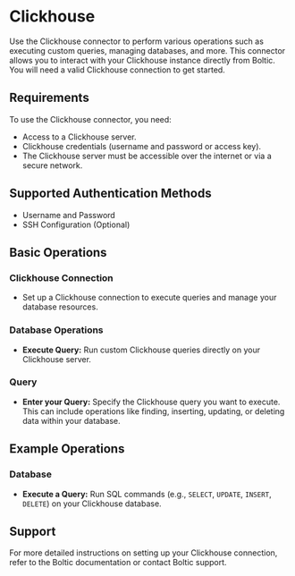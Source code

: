 # Clickhouse

Use the Clickhouse connector to perform various operations such as executing custom queries, managing databases, and more. This connector allows you to interact with your Clickhouse instance directly from Boltic. You will need a valid Clickhouse connection to get started.

## Requirements

To use the Clickhouse connector, you need:

-   Access to a Clickhouse server.
-   Clickhouse credentials (username and password or access key).
-   The Clickhouse server must be accessible over the internet or via a secure network.

## Supported Authentication Methods

-   Username and Password
-   SSH Configuration (Optional)

## Basic Operations

### Clickhouse Connection

-   Set up a Clickhouse connection to execute queries and manage your database resources.

### Database Operations

-   **Execute Query:** Run custom Clickhouse queries directly on your Clickhouse server.

### Query

-   **Enter your Query:** Specify the Clickhouse query you want to execute. This can include operations like finding, inserting, updating, or deleting data within your database.

## Example Operations

### Database

-   **Execute a Query:** Run SQL commands (e.g., `SELECT`, `UPDATE`, `INSERT`, `DELETE`) on your Clickhouse database.

## Support

For more detailed instructions on setting up your Clickhouse connection, refer to the Boltic documentation or contact Boltic support.
